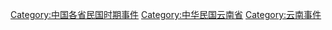 [[Category:中国各省民国时期事件|Category:中国各省民国时期事件]]
[[Category:中华民国云南省|Category:中华民国云南省]]
[[Category:云南事件|Category:云南事件]]